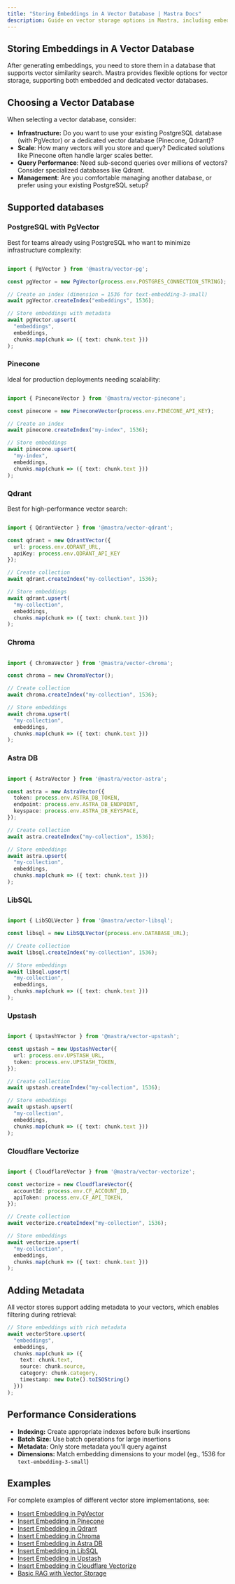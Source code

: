 ```yaml
---
title: "Storing Embeddings in A Vector Database | Mastra Docs"
description: Guide on vector storage options in Mastra, including embedded and dedicated vector databases for similarity search.
---
```


## Storing Embeddings in A Vector Database

After generating embeddings, you need to store them in a database that supports vector similarity search. Mastra provides flexible options for vector storage, supporting both embedded and dedicated vector databases.

## Choosing a Vector Database

When selecting a vector database, consider:

- **Infrastructure:** Do you want to use your existing PostgreSQL database (with PgVector) or a dedicated vector database (Pinecone, Qdrant)?
- **Scale**: How many vectors will you store and query? Dedicated solutions like Pinecone often handle larger scales better.
- **Query Performance**: Need sub-second queries over millions of vectors? Consider specialized databases like Qdrant.
- **Management**: Are you comfortable managing another database, or prefer using your existing PostgreSQL setup? 

## Supported databases

### PostgreSQL with PgVector 

Best for teams already using PostgreSQL who want to minimize infrastructure complexity: 

``` ts showLineNumbers copy

import { PgVector } from '@mastra/vector-pg';

const pgVector = new PgVector(process.env.POSTGRES_CONNECTION_STRING);

// Create an index (dimension = 1536 for text-embedding-3-small)
await pgVector.createIndex("embeddings", 1536);

// Store embeddings with metadata
await pgVector.upsert(
  "embeddings",
  embeddings,
  chunks.map(chunk => ({ text: chunk.text }))
);
``` 

### Pinecone

Ideal for production deployments needing scalability: 


``` ts showLineNumbers copy

import { PineconeVector } from '@mastra/vector-pinecone';

const pinecone = new PineconeVector(process.env.PINECONE_API_KEY);

// Create an index
await pinecone.createIndex("my-index", 1536);

// Store embeddings
await pinecone.upsert(
  "my-index",
  embeddings,
  chunks.map(chunk => ({ text: chunk.text }))
);
```

### Qdrant

Best for high-performance vector search: 

``` ts showLineNumbers copy

import { QdrantVector } from '@mastra/vector-qdrant';

const qdrant = new QdrantVector({
  url: process.env.QDRANT_URL,
  apiKey: process.env.QDRANT_API_KEY
});

// Create collection
await qdrant.createIndex("my-collection", 1536);

// Store embeddings
await qdrant.upsert(
  "my-collection",
  embeddings,
  chunks.map(chunk => ({ text: chunk.text }))
);
```

### Chroma

``` ts showLineNumbers copy

import { ChromaVector } from '@mastra/vector-chroma';

const chroma = new ChromaVector();

// Create collection
await chroma.createIndex("my-collection", 1536);

// Store embeddings
await chroma.upsert(
  "my-collection",
  embeddings,
  chunks.map(chunk => ({ text: chunk.text }))
);
```

### Astra DB

``` ts showLineNumbers copy

import { AstraVector } from '@mastra/vector-astra';

const astra = new AstraVector({
  token: process.env.ASTRA_DB_TOKEN,
  endpoint: process.env.ASTRA_DB_ENDPOINT,
  keyspace: process.env.ASTRA_DB_KEYSPACE,
});

// Create collection
await astra.createIndex("my-collection", 1536);

// Store embeddings
await astra.upsert(
  "my-collection",
  embeddings,
  chunks.map(chunk => ({ text: chunk.text }))
);
```

### LibSQL

``` ts showLineNumbers copy

import { LibSQLVector } from '@mastra/vector-libsql';

const libsql = new LibSQLVector(process.env.DATABASE_URL);

// Create collection
await libsql.createIndex("my-collection", 1536);

// Store embeddings
await libsql.upsert(
  "my-collection",
  embeddings,
  chunks.map(chunk => ({ text: chunk.text }))
);
```

### Upstash

``` ts showLineNumbers copy

import { UpstashVector } from '@mastra/vector-upstash';

const upstash = new UpstashVector({
  url: process.env.UPSTASH_URL,
  token: process.env.UPSTASH_TOKEN,
});

// Create collection
await upstash.createIndex("my-collection", 1536);

// Store embeddings
await upstash.upsert(
  "my-collection",
  embeddings,
  chunks.map(chunk => ({ text: chunk.text }))
);
```

### Cloudflare Vectorize

``` ts showLineNumbers copy

import { CloudflareVector } from '@mastra/vector-vectorize';

const vectorize = new CloudflareVector({
  accountId: process.env.CF_ACCOUNT_ID,
  apiToken: process.env.CF_API_TOKEN,
});

// Create collection
await vectorize.createIndex("my-collection", 1536);

// Store embeddings
await vectorize.upsert(
  "my-collection",
  embeddings,
  chunks.map(chunk => ({ text: chunk.text }))
);
```

## Adding Metadata

All vector stores support adding metadata to your vectors, which enables filtering during retrieval:

``` ts showLineNumbers copy
// Store embeddings with rich metadata
await vectorStore.upsert(
  "embeddings",
  embeddings,
  chunks.map(chunk => ({
    text: chunk.text,
    source: chunk.source,
    category: chunk.category,
    timestamp: new Date().toISOString()
  }))
);
```

## Performance Considerations

- **Indexing:** Create appropriate indexes before bulk insertions 
- **Batch Size:** Use batch operations for large insertions
- **Metadata:** Only store metadata you'll query against
- **Dimensions:** Match embedding dimensions to your model (eg., 1536 for `text-embedding-3-small`)

## Examples
For complete examples of different vector store implementations, see:

- [Insert Embedding in PgVector](../../examples/rag/insert-embedding-in-pgvector.mdx)
- [Insert Embedding in Pinecone](../../examples/rag/insert-embedding-in-pinecone.mdx)
- [Insert Embedding in Qdrant](../../examples/rag/insert-embedding-in-qdrant.mdx)
- [Insert Embedding in Chroma](../../examples/rag/insert-embedding-in-chroma.mdx)
- [Insert Embedding in Astra DB](../../examples/rag/insert-embedding-in-astra.mdx)
- [Insert Embedding in LibSQL](../../examples/rag/insert-embedding-in-libsql.mdx)
- [Insert Embedding in Upstash](../../examples/rag/insert-embedding-in-upstash.mdx)
- [Insert Embedding in Cloudflare Vectorize](../../examples/rag/insert-embedding-in-vectorize.mdx)
- [Basic RAG with Vector Storage](../../examples/rag/basic-rag.mdx)
